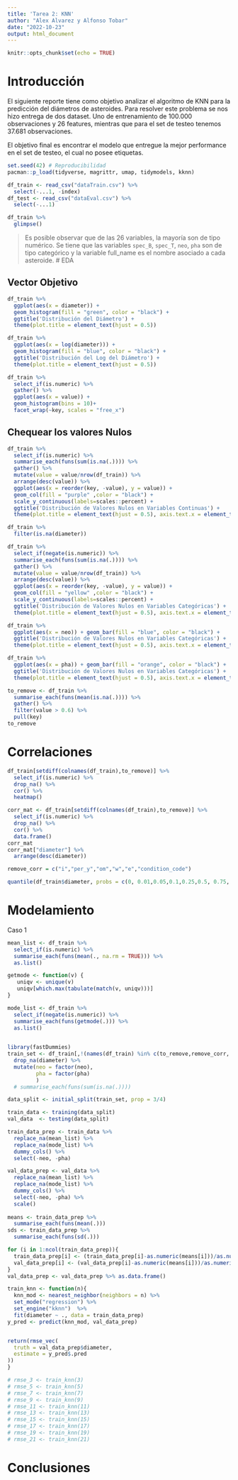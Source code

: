 ```yaml
---
title: 'Tarea 2: KNN'
author: "Alex Alvarez y Alfonso Tobar"
date: "2022-10-23"
output: html_document
---
```


```r
knitr::opts_chunk$set(echo = TRUE)
```

# Introducción 

El siguiente reporte tiene como objetivo analizar el algoritmo de KNN para la predicción del diámetros de asteroides.  Para resolver este problema se nos hizo entrega de dos dataset. Uno de entrenamiento de 100.000 observaciones y 26 features, mientras que para el set de testeo tenemos 37.681 observaciones.

El objetivo final es encontrar el modelo que entregue la mejor performance en el set de testeo, el cual no posee etiquetas. 

```r
set.seed(42) # Reproducibilidad
pacman::p_load(tidyverse, magrittr, umap, tidymodels, kknn)

df_train <- read_csv("dataTrain.csv") %>% 
  select(-...1, -index)
df_test <- read_csv("dataEval.csv") %>% 
  select(-...1)
```

```r
df_train %>% 
  glimpse()
```

> Es posible observar que de las 26 variables, la mayoría son de tipo numérico. Se tiene que las variables `spec_B`, `spec_T`, `neo`, `pha` son de tipo categórico y la variable full_name es el nombre asociado a cada asteroide.
# EDA

## Vector Objetivo

```r
df_train %>% 
  ggplot(aes(x = diameter)) +
  geom_histogram(fill = "green", color = "black") +
  ggtitle('Distribución del Diámetro') + 
  theme(plot.title = element_text(hjust = 0.5))
```

```r
df_train %>% 
  ggplot(aes(x = log(diameter))) +
  geom_histogram(fill = "blue", color = "black") +
  ggtitle('Distribución del Log del Diámetro') + 
  theme(plot.title = element_text(hjust = 0.5))
```

```r
df_train %>% 
  select_if(is.numeric) %>% 
  gather() %>% 
  ggplot(aes(x = value)) +
  geom_histogram(bins = 10)+
  facet_wrap(~key, scales = "free_x")
```

## Chequear los valores Nulos

```r
df_train %>% 
  select_if(is.numeric) %>% 
  summarise_each(funs(sum(is.na(.)))) %>% 
  gather() %>% 
  mutate(value = value/nrow(df_train)) %>% 
  arrange(desc(value)) %>% 
  ggplot(aes(x = reorder(key, -value), y = value)) + 
  geom_col(fill = "purple" ,color = "black") +
  scale_y_continuous(labels=scales::percent) +
  ggtitle('Distribución de Valores Nulos en Variables Continuas') + 
  theme(plot.title = element_text(hjust = 0.5), axis.text.x = element_text(angle = 90, vjust = 0.5, hjust=1))
```

```r
df_train %>% 
  filter(is.na(diameter))
```

```r

df_train %>% 
  select_if(negate(is.numeric)) %>% 
  summarise_each(funs(sum(is.na(.)))) %>% 
  gather() %>% 
  mutate(value = value/nrow(df_train)) %>% 
  arrange(desc(value)) %>% 
  ggplot(aes(x = reorder(key, -value), y = value)) + 
  geom_col(fill = "yellow" ,color = "black") +
  scale_y_continuous(labels=scales::percent) +
  ggtitle('Distribución de Valores Nulos en Variables Categóricas') + 
  theme(plot.title = element_text(hjust = 0.5), axis.text.x = element_text(angle = 90, vjust = 0.5, hjust=1))

```
```r
df_train %>% 
  ggplot(aes(x = neo)) + geom_bar(fill = "blue", color = "black") +
  ggtitle('Distribución de Valores Nulos en Variables Categóricas') + 
  theme(plot.title = element_text(hjust = 0.5), axis.text.x = element_text(angle = 90, vjust = 0.5, hjust=1))
```
```r
df_train %>% 
  ggplot(aes(x = pha)) + geom_bar(fill = "orange", color = "black") +
  ggtitle('Distribución de Valores Nulos en Variables Categóricas') + 
  theme(plot.title = element_text(hjust = 0.5), axis.text.x = element_text(angle = 90, vjust = 0.5, hjust=1))
```

```r
to_remove <- df_train %>% 
  summarise_each(funs(mean(is.na(.)))) %>% 
  gather() %>% 
  filter(value > 0.6) %>% 
  pull(key)
to_remove
```

# Correlaciones

```r
df_train[setdiff(colnames(df_train),to_remove)] %>% 
  select_if(is.numeric) %>% 
  drop_na() %>% 
  cor() %>% 
  heatmap()
```


```r
corr_mat <- df_train[setdiff(colnames(df_train),to_remove)] %>% 
  select_if(is.numeric) %>% 
  drop_na() %>% 
  cor() %>% 
  data.frame() 
corr_mat
corr_mat["diameter"] %>%
  arrange(desc(diameter))
```

```r
remove_corr = c("i","per_y","om","w","e","condition_code")
```

```r
quantile(df_train$diameter, probs = c(0, 0.01,0.05,0.1,0.25,0.5, 0.75, 0.9, 0.95, 0.99, 1), na.rm = TRUE)
```


# Modelamiento



Caso 1


```r
mean_list <- df_train %>% 
  select_if(is.numeric) %>% 
  summarise_each(funs(mean(., na.rm = TRUE))) %>% 
  as.list()
```
```r
getmode <- function(v) {
   uniqv <- unique(v)
   uniqv[which.max(tabulate(match(v, uniqv)))]
}
```

```r
mode_list <- df_train %>% 
  select_if(negate(is.numeric)) %>% 
  summarise_each(funs(getmode(.))) %>% 
  as.list()
  
```

```r
library(fastDummies)
train_set <- df_train[,!(names(df_train) %in% c(to_remove,remove_corr, "full_name"))] %>% 
  drop_na(diameter) %>% 
  mutate(neo = factor(neo),
         pha = factor(pha)
         ) 
  # summarise_each(funs(sum(is.na(.))))
```

```r
data_split <- initial_split(train_set, prop = 3/4)

train_data <- training(data_split)
val_data  <- testing(data_split)
```

```r
train_data_prep <- train_data %>% 
  replace_na(mean_list) %>%
  replace_na(mode_list) %>% 
  dummy_cols() %>% 
  select(-neo, -pha)

val_data_prep <- val_data %>% 
  replace_na(mean_list) %>%
  replace_na(mode_list) %>% 
  dummy_cols() %>% 
  select(-neo, -pha) %>% 
  scale()
  
means <- train_data_prep %>% 
  summarise_each(funs(mean(.))) 
sds <- train_data_prep %>% 
  summarise_each(funs(sd(.))) 


```


```r
for (i in 1:ncol(train_data_prep)){
  train_data_prep[i] <- (train_data_prep[i]-as.numeric(means[i]))/as.numeric(sds[i])
  val_data_prep[i] <- (val_data_prep[i]-as.numeric(means[i]))/as.numeric(sds[i])
}
val_data_prep <- val_data_prep %>% as.data.frame()

```


```r
train_knn <- function(n){
  knn_mod <- nearest_neighbor(neighbors = n) %>%
  set_mode("regression") %>%
  set_engine("kknn")  %>% 
  fit(diameter ~ ., data = train_data_prep)
y_pred <- predict(knn_mod, val_data_prep)


return(rmse_vec(
  truth = val_data_prep$diameter, 
  estimate = y_pred$.pred
))
}
```




```r
# rmse_3 <- train_knn(3)
# rmse_5 <- train_knn(5)
# rmse_7 <- train_knn(7)
# rmse_9 <- train_knn(9)
# rmse_11 <- train_knn(11)
# rmse_13 <- train_knn(13)
# rmse_15 <- train_knn(15)
# rmse_17 <- train_knn(17)
# rmse_19 <- train_knn(19)
# rmse_21 <- train_knn(21)
```



# Conclusiones
